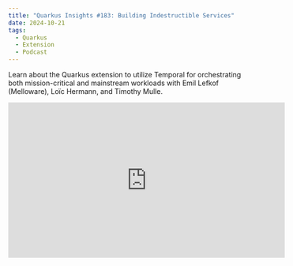 ```yaml
---
title: "Quarkus Insights #183: Building Indestructible Services"
date: 2024-10-21
tags:
  - Quarkus
  - Extension
  - Podcast
---
```


Learn about the Quarkus extension to utilize Temporal for orchestrating both mission-critical and mainstream workloads with Emil Lefkof (Melloware), Loïc Hermann, and Timothy Mulle.
 
<iframe width="560" height="315" src="https://www.youtube.com/embed/XICZxuaeYwI?si=R3dipKrBJXJpkM_7" title="YouTube video player" frameborder="0" allow="accelerometer; autoplay; clipboard-write; encrypted-media; gyroscope; picture-in-picture; web-share" referrerpolicy="strict-origin-when-cross-origin" allowfullscreen></iframe>